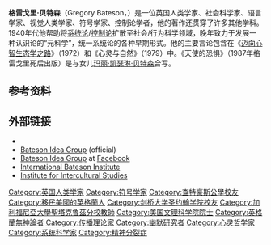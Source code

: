 {{Infobox scientist
| fields      = [[人类学|人类学]]、[[社会科学|社会科学]]、[[语言学|语言学]]、[[控制论|控制论]]、[[系统论|系统论]]
| image       =  
| caption     =  
| name        = Gregory Bateson
| birth_date  = {{Birth date|1904|05|09|df=y}}
| birth_place = [[英国|英国]][[格兰切斯特|格兰切斯特]]
| death_date  = {{death date and age|1980|07|04|1904|05|09}}
| death_place = [[美国|美国]][[旧金山|旧金山]]
| influences  =
| influenced  = 
| known_for   = [[双困互动|双困互动]]、心智生态学
}}
'''格雷戈里·贝特森'''（Gregory Bateson，{{bd|1904年|5月9日|1980年|6月4日}}）是一位英国人类学家、社会科学家、语言学家、视觉人类学家、符号学家、控制论学者，他的著作还贯穿了许多其他学科。1940年代他帮助将[[系统论|系统论]]/[[控制论|控制论]]扩散至社会/行为科学领域，晚年致力于发展一种认识论的“元科学”，统一系统论的各种早期形式。他的主要言论包含在《[[迈向心智生态学之路|迈向心智生态学之路]]》（1972）和《心灵与自然》（1979）中。《天使的恐惧》（1987年格雷戈里死后出版）是与女儿[[玛丽·凯瑟琳·贝特森|玛丽·凯瑟琳·贝特森]]合写。

== 参考资料 ==
<references/>

==外部链接==
{{Wikiquotelang|en|Gregory Bateson}}
{{commons category}}
* {{IMDb name|61057}}
* [http://batesonideagroup.org Bateson Idea Group] (official)
* [https://www.facebook.com/pages/Bateson-Idea-Group/101726406563108 Bateson Idea Group] at [[Facebook|Facebook]]
* [https://batesoninstitute.org International Bateson Institute]
* [http://www.interculturalstudies.org/Bateson Institute for Intercultural Studies]

{{Authority control}}
{{DEFAULTSORT:Bateson, Gregory}}
[[Category:英国人类学家|Category:英国人类学家]]
[[Category:符号学家|Category:符号学家]]
[[Category:查特豪斯公學校友|Category:查特豪斯公學校友]]
[[Category:移民美國的英格蘭人|Category:移民美國的英格蘭人]]
[[Category:剑桥大学圣约翰学院校友|Category:剑桥大学圣约翰学院校友]]
[[Category:加利福尼亞大學聖塔克魯茲分校教師|Category:加利福尼亞大學聖塔克魯茲分校教師]]
[[Category:美国文理科学院院士|Category:美国文理科学院院士]]
[[Category:英格蘭無神論者|Category:英格蘭無神論者]]
[[Category:传播理论家|Category:传播理论家]]
[[Category:幽默研究者|Category:幽默研究者]]
[[Category:心灵哲学家|Category:心灵哲学家]]
[[Category:系统科学家|Category:系统科学家]]
[[Category:精神分裂症|Category:精神分裂症]]